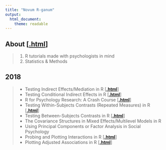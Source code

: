 ```yaml
---
title: "Novum R-ganum"
output: 
  html_document: 
    theme: readable
---
```


## About [[**.html**](blog_entries/2018/nrg00/nrg00.html)]
> 1. R tutorials made with psychologists in mind
> 2. Statistics & Methods

## 2018
> * Testing Indirect Effects/Mediation in R [[**.html**](blog_entries/2018/nrg01/nrg01.html)]
> * Testing Conditional Indirect Effects in R [[**.html**](blog_entries/2018/nrg02/nrg02.html)]
> * R for Psychology Research: A Crash Course [[**.html**](blog_entries/2018/nrg03/nrg03.html)]
> * Testing Within-Subjects Contrasts (Repeated Measures) in R [[**.html**](blog_entries/2018/nrg07/nrg07.html)]
> * Testing Between-Subjects Contrasts in R [[**.html**](blog_entries/2018/nrg06/nrg06.html)]
> * The Covariance Structures in Mixed Effects/Multilevel Models in R
> * Using Principal Components or Factor Analysis in Social Psychology
> * Probing and Plotting Interactions in R [[**.html**](blog_entries/2018/nrg04/nrg04.html)]
> * Plotting Adjusted Associations in R [[**.html**](blog_entries/2018/nrg08/nrg08.html)]